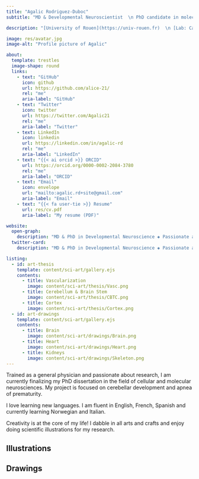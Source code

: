 ```yaml
---
title: "Agalic Rodriguez-Duboc"
subtitle: "MD & Developmental Neuroscientist  \n PhD candidate in molecular and cellular neurosciences  \n Passionate about Science, Arts, and Books  \n {{< iconify twemoji flag-dominican-republic >}} ▪️ {{< iconify twemoji flag-france >}} ▪️ {{< iconify twemoji flag-united-states >}} ▪ {{< iconify twemoji flag-norway >}}"

description: "[University of Rouen](https://univ-rouen.fr)  \n [Lab: Cancer and Brain Genomics](https://irib.univ-rouen.fr/index.php?info=entites&id=69)"

image: res/avatar.jpg
image-alt: "Profile picture of Agalic"

about:
  template: trestles
  image-shape: round
  links:
    - text: "GitHub"
      icon: github
      url: https://github.com/alice-21/
      rel: "me"
      aria-label: "GitHub"
    - text: "Twitter"
      icon: twitter
      url: https://twitter.com/Agalic21
      rel: "me"
      aria-label: "Twitter"
    - text: LinkedIn
      icon: linkedin
      url: https://linkedin.com/in/agalic-rd
      rel: "me"
      aria-label: "LinkedIn"
    - text: "{{< ai orcid >}} ORCID"
      url: https://orcid.org/0000-0002-2084-3780
      rel: "me"
      aria-label: "ORCID"
    - text: "Email"
      icon: envelope
      url: "mailto:agalic.rd+site@gmail.com"
      aria-label: "Email"
    - text: "{{< fa user-tie >}} Resume"
      url: res/cv.pdf
      aria-label: "My resume (PDF)"

website:
  open-graph:
    description: "MD & PhD in Developmental Neuroscience ◈ Passionate about Science, Arts, and Books"
  twitter-card:
    description: "MD & PhD in Developmental Neuroscience ◈ Passionate about Science, Arts, and Books"

listing:
  - id: art-thesis
    template: content/sci-art/gallery.ejs
    contents:
      - title: Vascularization
        image: content/sci-art/thesis/Vasc.png
      - title: Cerebellum & Brain Stem
        image: content/sci-art/thesis/CBTC.png
      - title: Cortex
        image: content/sci-art/thesis/Cortex.png
  - id: art-drawings
    template: content/sci-art/gallery.ejs
    contents:
      - title: Brain
        image: content/sci-art/drawings/Brain.png
      - title: Heart
        image: content/sci-art/drawings/Heart.png
      - title: Kidneys
        image: content/sci-art/drawings/Skeleton.png
---
```


::: {.column-page}

Trained as a general physician and passionate about research, I am currently finalizing my PhD dissertation in the field of cellular
and molecular neurosciences. My project is focused on cerebellar development and apnea of prematurity.

I love learning new languages. I am fluent in English, French, Spanish and currently learning Norwegian and Italian.

Creativity is at the core of my life! I dabble in all arts and crafts and enjoy doing scientific illustrations for my research.

::::{.panel-tabset}

## Illustrations

:::::{#art-thesis}
:::::

## Drawings

:::::{#art-drawings}
:::::

::::

:::